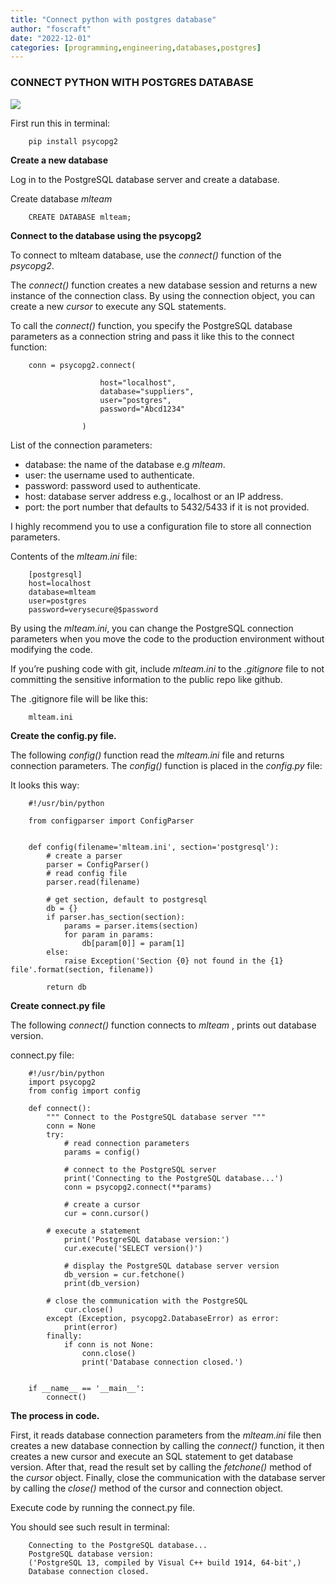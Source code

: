 ```yaml
---
title: "Connect python with postgres database"
author: "foscraft"
date: "2022-12-01"
categories: [programming,engineering,databases,postgres]
---
```


### CONNECT PYTHON WITH POSTGRES DATABASE

![](best.jpg)

First run this in terminal:

        pip install psycopg2

**Create a new database**

Log in to the PostgreSQL database server and create a database. 

Create database *mlteam*

        CREATE DATABASE mlteam;

**Connect to the database using the psycopg2**

To connect to mlteam database, use the *connect()* function of the *psycopg2*.

The *connect()* function creates a new database session and returns a new instance of the connection class. By using the connection object, you can create a new *cursor* to execute any SQL statements.

To call the *connect()* function, you specify the PostgreSQL database parameters as a connection string and pass it like this to  the connect function:

        conn = psycopg2.connect(

                        host="localhost",
                        database="suppliers",
                        user="postgres",
                        password="Abcd1234"
                        
                    )

List of the connection parameters:

- database: the name of the database e.g  *mlteam*.
- user: the username used to authenticate.
- password: password used to authenticate.
- host: database server address e.g., localhost or an IP address.
- port: the port number that defaults to 5432/5433 if it is not provided.

I highly recommend you to use a configuration file to store all connection parameters.

Contents of the *mlteam.ini* file:

        [postgresql]
        host=localhost
        database=mlteam
        user=postgres
        password=verysecure@$password

By using the *mlteam.ini*, you can change the PostgreSQL connection parameters when you move the code to the production environment without modifying the code.

If you're pushing code with git, include *mlteam.ini* to the *.gitignore* file to not committing the sensitive information to the public repo like github. 

The .gitignore file will be like this:

        mlteam.ini

**Create the config.py file.** 

The following *config()* function read the *mlteam.ini* file and returns connection parameters. 
The *config()* function is placed in the *config.py* file:

It looks this way:

        #!/usr/bin/python

        from configparser import ConfigParser


        def config(filename='mlteam.ini', section='postgresql'):
            # create a parser
            parser = ConfigParser()
            # read config file
            parser.read(filename)

            # get section, default to postgresql
            db = {}
            if parser.has_section(section):
                params = parser.items(section)
                for param in params:
                    db[param[0]] = param[1]
            else:
                raise Exception('Section {0} not found in the {1} file'.format(section, filename))

            return db

**Create connect.py file**

The following *connect()* function connects to *mlteam* , prints out database version.

connect.py file:

        #!/usr/bin/python
        import psycopg2
        from config import config

        def connect():
            """ Connect to the PostgreSQL database server """
            conn = None
            try:
                # read connection parameters
                params = config()

                # connect to the PostgreSQL server
                print('Connecting to the PostgreSQL database...')
                conn = psycopg2.connect(**params)
                
                # create a cursor
                cur = conn.cursor()
                
            # execute a statement
                print('PostgreSQL database version:')
                cur.execute('SELECT version()')

                # display the PostgreSQL database server version
                db_version = cur.fetchone()
                print(db_version)
            
            # close the communication with the PostgreSQL
                cur.close()
            except (Exception, psycopg2.DatabaseError) as error:
                print(error)
            finally:
                if conn is not None:
                    conn.close()
                    print('Database connection closed.')


        if __name__ == '__main__':
            connect()


**The process in code.**

First, it reads database connection parameters from the *mlteam.ini* file then creates a new database connection by calling the *connect()* function, it then creates a new cursor and execute an SQL statement to get database version. After that, read the result set by calling the  *fetchone()* method of the *cursor* object.
Finally, close the communication with the database server by calling the *close()* method of the cursor and connection object.


Execute code by running the connect.py file.


You  should see such result in terminal:

        Connecting to the PostgreSQL database...
        PostgreSQL database version:
        ('PostgreSQL 13, compiled by Visual C++ build 1914, 64-bit',)
        Database connection closed.
